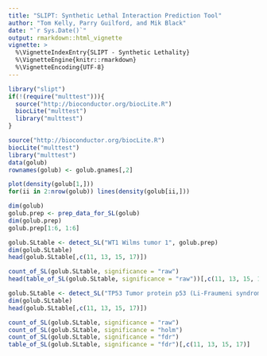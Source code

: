 ```yaml
---
title: "SLIPT: Synthetic Lethal Interaction Prediction Tool"
author: "Tom Kelly, Parry Guilford, and Mik Black"
date: "`r Sys.Date()`"
output: rmarkdown::html_vignette
vignette: >
  %\VignetteIndexEntry{SLIPT - Synthetic Lethality}
  %\VignetteEngine{knitr::rmarkdown}
  %\VignetteEncoding{UTF-8}
---
```


```r
library("slipt")
if(!(require("multtest"))){
  source("http://bioconductor.org/biocLite.R")
  biocLite("multtest")
  library("multtest")
}
```

```r
source("http://bioconductor.org/biocLite.R")
biocLite("multtest")
library("multtest")
data(golub)
rownames(golub) <- golub.gnames[,2]
```


```r
plot(density(golub[1,]))
for(ii in 2:nrow(golub)) lines(density(golub[ii,]))
```

```r
dim(golub)
golub.prep <- prep_data_for_SL(golub)
dim(golub.prep)
golub.prep[1:6, 1:6]
```

```r
golub.SLtable <- detect_SL("WT1 Wilms tumor 1", golub.prep)
dim(golub.SLtable)
head(golub.SLtable[,c(11, 13, 15, 17)])
```

```r
count_of_SL(golub.SLtable, significance = "raw")
head(table_of_SL(golub.SLtable, significance = "raw"))[,c(11, 13, 15, 17)]
```

```r
golub.SLtable <- detect_SL("TP53 Tumor protein p53 (Li-Fraumeni syndrome)", golub.prep)
dim(golub.SLtable)
head(golub.SLtable[,c(11, 13, 15, 17)])
```

```r
count_of_SL(golub.SLtable, significance = "raw")
count_of_SL(golub.SLtable, significance = "holm")
count_of_SL(golub.SLtable, significance = "fdr")
table_of_SL(golub.SLtable, significance = "fdr")[,c(11, 13, 15, 17)]
```



